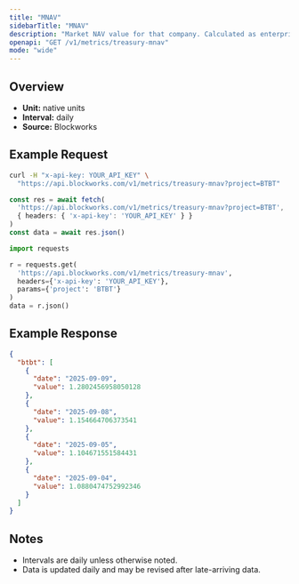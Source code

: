 ```yaml
---
title: "MNAV"
sidebarTitle: "MNAV"
description: "Market NAV value for that company. Calculated as enterprise value / NAV"
openapi: "GET /v1/metrics/treasury-mnav"
mode: "wide"
---
```


## Overview

- **Unit:** native units
- **Interval:** daily
- **Source:** Blockworks

## Example Request

<CodeGroup>

```bash cURL
curl -H "x-api-key: YOUR_API_KEY" \
  "https://api.blockworks.com/v1/metrics/treasury-mnav?project=BTBT"
```

```typescript TypeScript
const res = await fetch(
  'https://api.blockworks.com/v1/metrics/treasury-mnav?project=BTBT',
  { headers: { 'x-api-key': 'YOUR_API_KEY' } }
)
const data = await res.json()
```

```python Python
import requests

r = requests.get(
  'https://api.blockworks.com/v1/metrics/treasury-mnav',
  headers={'x-api-key': 'YOUR_API_KEY'},
  params={'project': 'BTBT'}
)
data = r.json()
```

</CodeGroup>

## Example Response

```json
{
  "btbt": [
    {
      "date": "2025-09-09",
      "value": 1.2802456958050128
    },
    {
      "date": "2025-09-08",
      "value": 1.154664706373541
    },
    {
      "date": "2025-09-05",
      "value": 1.104671551584431
    },
    {
      "date": "2025-09-04",
      "value": 1.0880474752992346
    }
  ]
}
```

## Notes
- Intervals are daily unless otherwise noted.
- Data is updated daily and may be revised after late-arriving data.